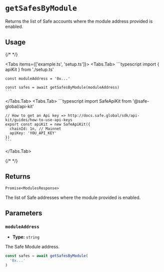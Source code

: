 
# `getSafesByModule`

Returns the list of Safe accounts where the module address provided is enabled.

## Usage

{/* <!-- vale off --> */}

<Tabs items={['example.ts', 'setup.ts']}>
  <Tabs.Tab>
    ```typescript
    import { apiKit } from './setup.ts'

    const moduleAddress = '0x...'

    const safes = await getSafesByModule(moduleAddress)
    ```
  </Tabs.Tab>
  <Tabs.Tab>
    ```typescript
    import SafeApiKit from '@safe-global/api-kit'

    // How to get an Api key => http://docs.safe.global/sdk/api-kit/guides/how-to-use-api-keys
    export const apiKit = new SafeApiKit({
      chainId: 1n, // Mainnet
      apiKey: 'YOU_API_KEY'
    })
    ```
  </Tabs.Tab>
</Tabs>

{/* <!-- vale on --> */}

## Returns

`Promise<ModulesResponse>`

The list of Safe addresses where the module provided is enabled.

## Parameters

### `moduleAddress`

- **Type:** `string`

The Safe Module address.

```typescript focus=2
const safes = await getSafesByModule(
  '0x...'
)
```
